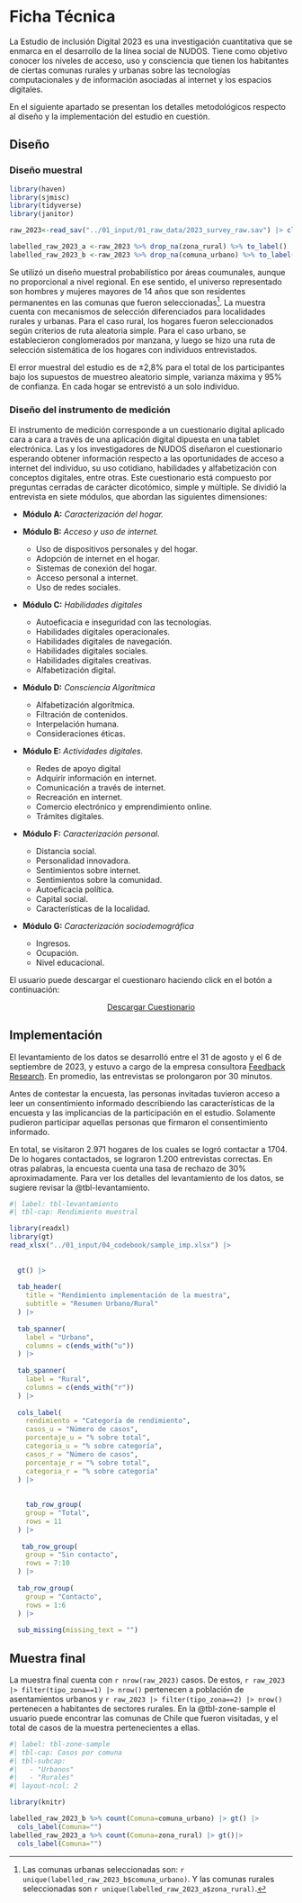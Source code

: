 # Ficha Técnica

La Estudio de inclusión Digital 2023 es una investigación cuantitativa que se enmarca en el desarrollo de la línea social de NUDOS. Tiene como objetivo conocer los niveles de acceso, uso y consciencia que tienen los habitantes de ciertas comunas rurales y urbanas sobre las tecnologías computacionales y de información asociadas al internet y los espacios digitales. 

En el siguiente apartado se presentan los detalles metodológicos respecto al diseño y la implementación del estudio en cuestión.

## Diseño


### Diseño muestral
```r
library(haven)
library(sjmisc)
library(tidyverse)
library(janitor)

raw_2023<-read_sav("../01_input/01_raw_data/2023_survey_raw.sav") |> clean_names()

labelled_raw_2023_a <-raw_2023 %>% drop_na(zona_rural) %>% to_label()
labelled_raw_2023_b <-raw_2023 %>% drop_na(comuna_urbano) %>% to_label()


```

Se utilizó un diseño muestral probabilístico por áreas coumunales, aunque no proporcional a nivel regional. En ese sentido, el universo representado son hombres y mujeres mayores de 14 años que son residentes permanentes en las comunas que fueron seleccionadas[^2]. La muestra cuenta con mecanismos de selección diferenciados para localidades rurales y urbanas. Para el caso rural, los hogares fueron seleccionados según criterios de ruta aleatoria simple. Para el caso urbano, se establecieron conglomerados por manzana, y luego se hizo una ruta de selección sistemática de los hogares con individuos entrevistados.

[^2]: Las comunas urbanas seleccionadas son: `r unique(labelled_raw_2023_b$comuna_urbano)`. Y las comunas rurales seleccionadas son `r unique(labelled_raw_2023_a$zona_rural)`.

El error muestral del estudio es de ±2,8% para el total de los participantes bajo los supuestos de muestreo aleatorio simple, varianza máxima y 95% de confianza. En cada hogar se entrevistó a un solo individuo.

### Diseño del instrumento de medición

El instrumento de medición corresponde a un cuestionario digital aplicado cara a cara a través de una aplicación digital dipuesta en una tablet electrónica. Las y los investigadores de NUDOS diseñaron el cuestionario esperando obtener información respecto a las oportunidades de acceso a internet del individuo, su uso cotidiano, habilidades y alfabetización con conceptos digitales, entre otras. Este cuestionario está compuesto por preguntas cerradas de carácter dicotómico, simple y múltiple. Se dividió la entrevista en siete módulos, que abordan las siguientes dimensiones:

-   **Módulo A:** *Caracterización del hogar.*

-   **Módulo B:** *Acceso y uso de internet.*
    -   Uso de dispositivos personales y del hogar.
    -   Adopción de internet en el hogar.
    -   Sistemas de conexión del hogar.
    -   Acceso personal a internet.
    -   Uso de redes sociales.
    
-   **Módulo C:** *Habilidades digitales*
    -   Autoeficacia e inseguridad con las tecnologías.
    -   Habilidades digitales operacionales.
    -   Habilidades digitales de navegación.
    -   Habilidades digitales sociales.
    -   Habilidades digitales creativas.
    -   Alfabetización digital.
    
-   **Módulo D:** *Consciencia Algorítmica*
    -   Alfabetización algorítmica.
    -   Filtración de contenidos.
    -   Interpelación humana.
    -   Consideraciones éticas.
    
-   **Módulo E:** *Actividades digitales.*
    -   Redes de apoyo digital
    -   Adquirir información en internet.
    -   Comunicación a través de internet.
    -   Recreación en internet.
    -   Comercio electrónico y emprendimiento online.
    -   Trámites digitales.
    
-   **Módulo F:** *Caracterización personal.*
    -   Distancia social.
    -   Personalidad innovadora.
    -   Sentimientos sobre internet.
    -   Sentimientos sobre la comunidad.
    -   Autoeficacia política.
    -   Capital social.
    -   Características de la localidad.
    
-   **Módulo G:** *Caracterización sociodemográfica*
    -   Ingresos.
    -   Ocupación.
    -   Nivel educacional.


El usuario puede descargar el cuestionaro haciendo click en el botón a continuación:

<div style="text-align: center;">
  <a href="../01_input/04_codebook/questionnaire.pdf" download class="button">Descargar Cuestionario</a>
</div>

## Implementación

El levantamiento de los datos se desarrolló entre el 31 de agosto y el 6 de septiembre de 2023, y estuvo a cargo de la empresa consultora [Feedback Research](https://www.feedbackresearch.cl/){target="_blank"}. En promedio, las entrevistas se prolongaron por 30 minutos.

Antes de contestar la encuesta, las personas invitadas tuvieron acceso a leer un consentimiento informado describiendo las características de la encuesta y las implicancias de la participación en el estudio. Solamente pudieron participar aquellas personas que firmaron el consentimiento informado.

En total, se visitaron 2.971 hogares de los cuales se logró contactar a 1704. De lo hogares contactados, se lograron 1.200 entrevistas correctas. En otras palabras, la encuesta cuenta una tasa de rechazo de 30% aproximadamente. Para ver los detalles del levantamiento de los datos, se sugiere revisar la @tbl-levantamiento.

```r
#| label: tbl-levantamiento
#| tbl-cap: Rendimiento muestral

library(readxl)
library(gt)
read_xlsx("../01_input/04_codebook/sample_imp.xlsx") |>
  
  
  gt() |>
  
  tab_header(
    title = "Rendimiento implementación de la muestra",
    subtitle = "Resumen Urbano/Rural"
  ) |>
  
  tab_spanner(
    label = "Urbano",
    columns = c(ends_with("u"))
  ) |>
  
  tab_spanner(
    label = "Rural",
    columns = c(ends_with("r"))
  ) |>
  
  cols_label(
    rendimiento = "Categoría de rendimiento",
    casos_u = "Número de casos",
    porcentaje_u = "% sobre total",
    categoria_u = "% sobre categoría",
    casos_r = "Número de casos",
    porcentaje_r = "% sobre total",
    categoria_r = "% sobre categoría"
  ) |>
  
  
    tab_row_group(
    group = "Total",
    rows = 11
  ) |>
  
   tab_row_group(
    group = "Sin contacto",
    rows = 7:10
  ) |>
  
  tab_row_group(
    group = "Contacto",
    rows = 1:6
  ) |>
  
  sub_missing(missing_text = "")

```


## Muestra final

La muestra final cuenta con `r nrow(raw_2023)` casos. De estos, `r raw_2023 |> filter(tipo_zona==1) |> nrow()` pertenecen a población de asentamientos urbanos y `r raw_2023 |> filter(tipo_zona==2) |> nrow()` pertenecen a habitantes de sectores rurales. En la @tbl-zone-sample el usuario puede encontrar las comunas de Chile que fueron visitadas, y el total de casos de la muestra pertenecientes a ellas.

```r
#| label: tbl-zone-sample
#| tbl-cap: Casos por comuna
#| tbl-subcap: 
#|   - "Urbanos"
#|   - "Rurales"
#| layout-ncol: 2

library(knitr)

labelled_raw_2023_b %>% count(Comuna=comuna_urbano) |> gt() |>
  cols_label(Comuna="")
labelled_raw_2023_a %>% count(Comuna=zona_rural) |> gt()|>
  cols_label(Comuna="")


```
